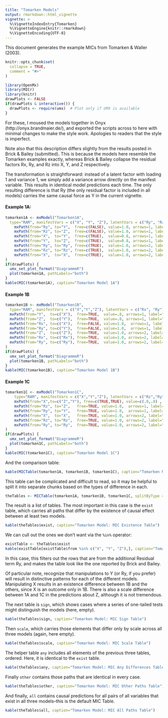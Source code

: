 ---
title: "Tomarken Models"
output: rmarkdown::html_vignette
vignette: >
  %\VignetteIndexEntry{Tomarken}
  %\VignetteEngine{knitr::rmarkdown}
  %\VignetteEncoding{UTF-8}
---
This document generates the example MICs from Tomarken & Waller (2003).
```{r, include = FALSE}
knitr::opts_chunk$set(
  collapse = TRUE,
  comment = "#>"
)
```

```{r setup}
library(OpenMx)
library(MICr)
library(knitr)
drawPlots <- FALSE
if(drawPlots & interactive()) {
  drawPlots <- require(umx)  # Plot only if UMX is available
}
```
For these, I moused the models together in Onyx (http://onyx.brandmaier.de/), 
and exported the scripts across to here with minimal changes to make the style
work.  Apologies to readers that the style is imperfect.

Note also that this description differs slightly from the results posted in Brick & Bailey (submitted).  This is because the models here resemble the Tomarken examples exactly, whereas Brick & Bailey collapse the residual factors Rx, Ry, and Rz into X, Y, and Z respectively.  

The transformation is straightforward: instead of a latent factor with loading 1 and variance 1, we simply add a variance arrow directly on the manifest variable.  This results in identical model predictions each time.  The only resulting difference is that Ry (the only residual factor is included in all models) carries the same causal force as Y in the current vignette.

#### Example 1A:
```{r}
tomarken1A <- mxModel("Tomarken1A", 
  type="RAM", manifestVars = c("X", "Y", "Z"), latentVars = c("Ry", "Rz"),
    mxPath(from="Ry", to="Y",  free=c(FALSE), value=1.0, arrows=1, label=c("Ry_TO_Y") ),
    mxPath(from="Rz", to="Z",  free=c(FALSE), value=1.0, arrows=1, label=c("Rz_TO_Z") ),
    mxPath(from="X",  to="Y",  free=c(TRUE),  value=0.8, arrows=1, label=c("_alpha") ),
    mxPath(from="Y",  to="Z",  free=c(TRUE),  value=0.8, arrows=1, label=c("_beta") ),
    mxPath(from="Ry", to="Ry", free=c(TRUE),  value=1.0, arrows=2, label=c("_V__Ry_") ),
    mxPath(from="Rz", to="Rz", free=c(TRUE),  value=1.0, arrows=2, label=c("_V__Rz_") ),
    mxPath(from="X",  to="X",  free=c(TRUE),  value=1.0, arrows=2, label=c("_V_X") )
)
if(drawPlots) {
  umx_set_plot_format("DiagrammeR")
  plot(tomarken1A, pathLabels="both")
}
kable(MIC(tomarken1A), caption="Tomarken Model 1A")
```

#### Example 1B
```{r}
tomarken1B <- mxModel("Tomarken1B", 
  type="RAM", manifestVars = c("X","Y","Z"), latentVars = c("Rx", "Ry"),
  mxPath(from="Y",  to=c("X"),  free=TRUE,  value=.8, arrows=1, label="__alpha_2"),
  mxPath(from="Z",  to=c("Y"),  free=TRUE,  value=.8, arrows=1, label="__beta_2"),
  mxPath(from="Rx", to=c("X"),  free=FALSE, value=1.0,  arrows=1, label="Rx_TO_X"),
  mxPath(from="Ry", to=c("Y"),  free=FALSE, value=1.0,  arrows=1, label="Ry_TO_Y"),
  mxPath(from="Z",  to=c("Z"),  free=TRUE,  value=1.0, arrows=2, label="_V_Z"),
  mxPath(from="Rx", to=c("Rx"), free=TRUE,  value=1.0, arrows=2, label="_V__Rx_"),
  mxPath(from="Ry", to=c("Ry"), free=TRUE,  value=1.0, arrows=2, label="_V__Ry_")
)
if(drawPlots) {
  umx_set_plot_format("DiagrammeR")
  plot(tomarken1B, pathLabels="both")
}
kable(MIC(tomarken1B), caption="Tomarken Model 1B")
```

#### Example 1C
```{r}
tomarken1C <- mxModel("Tomarken1C", 
    type="RAM", manifestVars = c("X","Y","Z"), latentVars = c("Rz","Ry"),
    mxPath(from="X",to=c("Z","Y"), free=c(TRUE,TRUE), value=c(.8,.8) , arrows=1,     label=c("beta_3","alpha_3") ),
    mxPath(from="Rz", to="Z",   free=TRUE, value=1.0,  arrows=1, label="Rz_TO_Z" ),
    mxPath(from="Ry", to="Y",   free=TRUE, value=1.0,  arrows=1, label="Ry_TO_Y" ),
    mxPath(from="X",  to="X",   free=TRUE, value=1.0, arrows=2, label="V_X" ),
    mxPath(from="Rz", to="Rz",  free=TRUE, value=1.0, arrows=2, label="V__Rz_" ),
    mxPath(from="Ry", to="Ry",  free=TRUE, value=1.0, arrows=2, label="V__Ry_" )
)
if(drawPlots) {
  umx_set_plot_format("DiagrammeR")
  plot(tomarken1C, pathLabels="both")
}
kable(MIC(tomarken1C), caption="Tomarken Model 1C")
```

And the comparison table:
```{r}
kable(MICTable(tomarken1A, tomarken1B, tomarken1C), caption="Tomarken Model MIC Table")
```

This table can be complicated and difficult to read, so it may be helpful to split it into separate chunks based on the types of difference in each.

```{r}
theTables <- MICTable(tomarken1A, tomarken1B, tomarken1C, splitByType = TRUE)
```

The result is a list of tables.  The most important in this case is the `exist` table, which carries all paths that differ by the existence of causal effect between at least two models.
```{r}
kable(theTables$exist, caption="Tomarken Model: MIC Existence Table")
```

We can cull out the ones we don't want via the `%in%` operator:
```{r}
existTable <- theTables$exist
kable(existTable[existTable$from %in% c("X", "Y", "Z"),], caption="Tomarken Model: MIC Existence Table (Reduced)", row.names=FALSE)
```

In this case, this filters out the rows that are from the additional Residual term Ry, and makes the table look like the one reported by Brick and Bailey.

Of particular note, recognize that manipulations to Y (or Ry, if you prefer) will result in distinctive patterns for each of the different models. Manipulating X results in an existence difference between 1B and the others, since X is an outcome only in 1B.  There is also a scale difference between 1A and 1C in the predictions about Z, although it is not tremendous.

The next table is `sign`, which shows cases where a series of one-tailed tests might distinguish the models (here, empty).
```{r}
kable(theTables$sign, caption="Tomarken Model: MIC Sign Table")
```

Then `scale`, which carries those elements that differ only by scale across all three models (again, here empty).
```{r}
kable(theTables$scale, caption="Tomarken Model: MIC Scale Table")
```

The helper table `any` includes all elements of the previous three tables, ordered.  Here, it is identical to the `exist` table.
```{r}
kable(theTables$any, caption="Tomarken Model: MIC Any Differences Table")
```


Finally `other` contains those paths that are identical in every case.
```{r}
kable(theTables$other, caption="Tomarken Model: MIC Other Paths Table")
```

And finally, `all` contains causal predictions for all pairs of all variables that exist in all three models--this is the default MIC Table.
```{r}
kable(theTables$all, caption="Tomarken Model: MIC All Paths Table")
```

